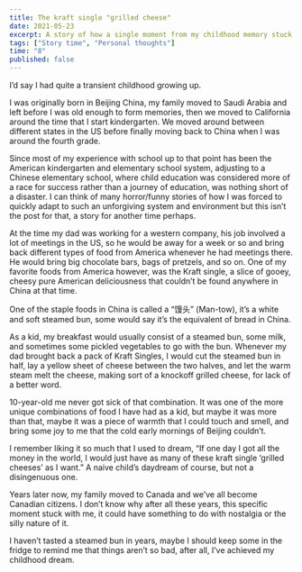 ```yaml
---
title: The kraft single "grilled cheese"
date: 2021-05-23
excerpt: A story of how a single moment from my childhood memory stuck with me. 
tags: ["Story time", "Personal thoughts"]
time: "8"
published: false
---
```


I’d say I had quite a transient childhood growing up. 

I was originally born in Beijing China, my family moved to Saudi Arabia and left before 
I was old enough to form memories, then we moved to California around the time that I 
start kindergarten. We moved around between different states in the US before finally 
moving back to China when I was around the fourth grade. 

Since most of my experience with school up to that point has been the American kindergarten 
and elementary school system, adjusting to a Chinese elementary school, where child education
 was considered more of a race for success rather than a journey of education, was nothing 
 short of a disaster. I can think of many horror/funny stories of how I was forced to quickly 
 adapt to such an unforgiving system and environment but this isn’t the post for that, a story 
 for another time perhaps. 
 
At the time my dad was working for a western company, his job involved a lot of meetings in the 
US, so he would be away for a week or so and bring back different types of food from America 
whenever he had meetings there. He would bring big chocolate bars, bags of pretzels, and so on. 
One of my favorite foods from America however, was the Kraft single, a slice of gooey, cheesy 
pure American deliciousness that couldn’t be found anywhere in China at that time. 

One of the staple foods in China is called a “馒头” (Man-tow), it’s a white and soft steamed bun, 
some would say it’s the equivalent of bread in China. 

As a kid, my breakfast would usually consist of a steamed bun, some milk, and sometimes some pickled 
vegetables to go with the bun. Whenever my dad brought back a pack of Kraft Singles, I would cut 
the steamed bun in half, lay a yellow sheet of cheese between the two halves, and let the warm 
steam melt the cheese, making sort of a knockoff grilled cheese, for lack of a better word. 

10-year-old me never got sick of that combination. It was one of the more unique combinations of food I have had as a kid, but maybe it was more than that, maybe it was a piece of warmth that I could touch and smell, and bring some joy to me that the cold early mornings of Beijing couldn’t. 

I remember liking it so much that I used to dream, “If one day I got all the money in the world, I would just have as many of these kraft single ‘grilled cheeses’ as I want.” A naive child’s daydream of course, but not a disingenuous one. 

Years later now, my family moved to Canada and we’ve all become Canadian citizens. I don’t know why after all these years, this specific moment stuck with me, it could have something to do with nostalgia or the silly nature of it. 

I haven’t tasted a steamed bun in years, maybe I should keep some in the fridge to remind me that things aren’t so bad, after all, I’ve achieved my childhood dream. 



